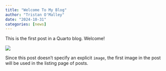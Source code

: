 ```yaml
---
title: "Welcome To My Blog"
author: "Tristan O'Malley"
date: "2024-10-31"
categories: [news]
---
```


This is the first post in a Quarto blog. Welcome!

![](thumbnail.jpg)

Since this post doesn't specify an explicit `image`, the first image in the post will be used in the listing page of posts.
